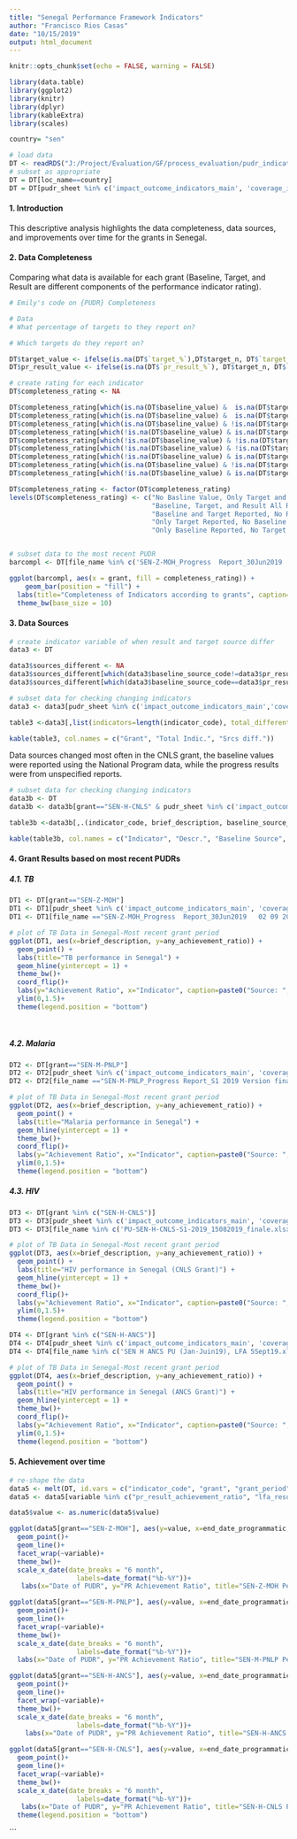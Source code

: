 ```yaml
---
title: "Senegal Performance Framework Indicators"
author: "Francisco Rios Casas"
date: "10/15/2019"
output: html_document
---
```



```r
knitr::opts_chunk$set(echo = FALSE, warning = FALSE)

library(data.table)
library(ggplot2)
library(knitr)
library(dplyr)
library(kableExtra)
library(scales)

country= "sen"

# load data
DT <- readRDS("J:/Project/Evaluation/GF/process_evaluation/pudr_indicator_extraction/cleaned_data/merged_pfi_data.RDS")
# subset as appropriate
DT = DT[loc_name==country]
DT = DT[pudr_sheet %in% c('impact_outcome_indicators_main', 'coverage_indicators_main')]
```


#### 1. Introduction


This descriptive analysis highlights the data completeness, data sources, and improvements over time for the grants in Senegal.



#### 2. Data Completeness
Comparing what data is available for each grant (Baseline, Target, and Result are different components of the performance indicator rating). 

```r
# Emily's code on {PUDR} Completeness

# Data
# What percentage of targets to they report on?

# Which targets do they report on?

DT$target_value <- ifelse(is.na(DT$`target_%`),DT$target_n, DT$`target_%`)
DT$pr_result_value <- ifelse(is.na(DT$`pr_result_%`), DT$target_n, DT$`target_%`)

# create rating for each indicator
DT$completeness_rating <- NA

DT$completeness_rating[which(is.na(DT$baseline_value) &  is.na(DT$target_value) &  is.na(DT$pr_result_value))] <- 1
DT$completeness_rating[which(is.na(DT$baseline_value) &  is.na(DT$target_value) & !is.na(DT$pr_result_value))] <- 2
DT$completeness_rating[which(is.na(DT$baseline_value) & !is.na(DT$target_value) & !is.na(DT$pr_result_value))] <- 3
DT$completeness_rating[which(!is.na(DT$baseline_value) & is.na(DT$target_value) &  !is.na(DT$pr_result_value))] <- 4
DT$completeness_rating[which(!is.na(DT$baseline_value) & !is.na(DT$target_value) &  !is.na(DT$pr_result_value))] <- 5
DT$completeness_rating[which(!is.na(DT$baseline_value) & !is.na(DT$target_value) &  is.na(DT$pr_result_value))] <- 6
DT$completeness_rating[which(!is.na(DT$baseline_value) & is.na(DT$target_value) &  is.na(DT$pr_result_value))] <- 7
DT$completeness_rating[which(is.na(DT$baseline_value) & !is.na(DT$target_value) &  is.na(DT$pr_result_value))] <- 8
DT$completeness_rating[which(!is.na(DT$baseline_value) & is.na(DT$target_value) &  is.na(DT$pr_result_value))] <- 9

DT$completeness_rating <- factor(DT$completeness_rating)
levels(DT$completeness_rating) <- c("No Basline Value, Only Target and Result Reported",
                                    "Baseline, Target, and Result All Reported",
                                    "Baseline and Target Reported, No Result Reported", 
                                    "Only Target Reported, No Baseline or Result Reported",
                                    "Only Baseline Reported, No Target or Result Reported")


# subset data to the most recent PUDR
barcompl <- DT[file_name %in% c('SEN-Z-MOH_Progress  Report_30Jun2019   02 09 2019.xlsx', 'SEN-M-PNLP_Progress Report_S1 2019 Version finale du 15 Aout 2019.xlsx', 'PU-SEN-H-CNLS-S1-2019_15082019_finale.xlsx', 'SEN H ANCS PU (Jan-Juin19), LFA 5Sept19.xlsm')]

ggplot(barcompl, aes(x = grant, fill = completeness_rating)) +
    geom_bar(position = "fill") +
  labs(title="Completeness of Indicators according to grants", caption="Source: latest PUDRs for each grant")+
  theme_bw(base_size = 10)
```



#### 3. Data Sources



```r
# create indicator variable of when result and target source differ
data3 <- DT

data3$sources_different <- NA
data3$sources_different[which(data3$baseline_source_code!=data3$pr_result_source_code)] <- 1
data3$sources_different[which(data3$baseline_source_code==data3$pr_result_source_code)] <- 0

# subset data for checking changing indicators
data3 <- data3[pudr_sheet %in% c('impact_outcome_indicators_main','coverage_indicators_main') & file_name %in% c('SEN-Z-MOH_Progress  Report_30Jun2019   02 09 2019.xlsx', 'SEN-M-PNLP_Progress Report_S1 2019 Version finale du 15 Aout 2019.xlsx', 'PU-SEN-H-CNLS-S1-2019_15082019_finale.xlsx', 'SEN H ANCS PU (Jan-Juin19), LFA 5Sept19.xlsm')]

table3 <-data3[,list(indicators=length(indicator_code), total_different=sum(sources_different, na.rm = TRUE)), by=c('grant')]

kable(table3, col.names = c("Grant", "Total Indic.", "Srcs diff."))

```



Data sources changed most often in the CNLS grant, the baseline values were reported using the National Program data, while the progress results were from unspecified reports.

```r
# subset data for checking changing indicators
data3b <- DT
data3b <- data3b[grant=="SEN-H-CNLS" & pudr_sheet %in% c('impact_outcome_indicators_main','coverage_indicators_main') & file_name=='PU-SEN-H-CNLS-S1-2019_15082019_finale.xlsx']

table3b <-data3b[,.(indicator_code, brief_description, baseline_source_code, pr_result_source_code)]

kable(table3b, col.names = c("Indicator", "Descr.", "Baseline Source", "Result source"))
```



#### 4. Grant Results based on most recent PUDRs


##### 4.1. TB


```r
DT1 <- DT[grant=="SEN-Z-MOH"]
DT1 <- DT1[pudr_sheet %in% c('impact_outcome_indicators_main', 'coverage_indicators_main')]
DT1 <- DT1[file_name =="SEN-Z-MOH_Progress  Report_30Jun2019   02 09 2019.xlsx"]

# plot of TB Data in Senegal-Most recent grant period
ggplot(DT1, aes(x=brief_description, y=any_achievement_ratio)) +
  geom_point() +
  labs(title="TB performance in Senegal") +
  geom_hline(yintercept = 1) +
  theme_bw()+
  coord_flip()+
  labs(y="Achievement Ratio", x="Indicator", caption=paste0("Source: ", unique(DT1$file_name)))+
  ylim(0,1.5)+
  theme(legend.position = "bottom")
  
  
```


##### 4.2. Malaria

```r
DT2 <- DT[grant=="SEN-M-PNLP"]
DT2 <- DT2[pudr_sheet %in% c('impact_outcome_indicators_main', 'coverage_indicators_main')]
DT2 <- DT2[file_name =="SEN-M-PNLP_Progress Report_S1 2019 Version finale du 15 Aout 2019.xlsx"]

# plot of TB Data in Senegal-Most recent grant period
ggplot(DT2, aes(x=brief_description, y=any_achievement_ratio)) +
  geom_point() +
  labs(title="Malaria performance in Senegal") +
  geom_hline(yintercept = 1) +
  theme_bw()+
  coord_flip()+
  labs(y="Achievement Ratio", x="Indicator", caption=paste0("Source: ", unique(DT2$file_name)))+
  ylim(0,1.5)+
  theme(legend.position = "bottom")

```



##### 4.3. HIV

```r
DT3 <- DT[grant %in% c("SEN-H-CNLS")]
DT3 <- DT3[pudr_sheet %in% c('impact_outcome_indicators_main', 'coverage_indicators_main')]
DT3 <- DT3[file_name %in% c('PU-SEN-H-CNLS-S1-2019_15082019_finale.xlsx')]

# plot of TB Data in Senegal-Most recent grant period
ggplot(DT3, aes(x=brief_description, y=any_achievement_ratio)) +
  geom_point() +
  labs(title="HIV performance in Senegal (CNLS Grant)") +
  geom_hline(yintercept = 1) +
  theme_bw()+
  coord_flip()+
  labs(y="Achievement Ratio", x="Indicator", caption=paste0("Source: ", unique(DT3$file_name)))+
  ylim(0,1.5)+
  theme(legend.position = "bottom")

DT4 <- DT[grant %in% c("SEN-H-ANCS")]
DT4 <- DT4[pudr_sheet %in% c('impact_outcome_indicators_main', 'coverage_indicators_main')]
DT4 <- DT4[file_name %in% c('SEN H ANCS PU (Jan-Juin19), LFA 5Sept19.xlsm')]

# plot of TB Data in Senegal-Most recent grant period
ggplot(DT4, aes(x=brief_description, y=any_achievement_ratio)) +
  geom_point() +
  labs(title="HIV performance in Senegal (ANCS Grant)") +
  geom_hline(yintercept = 1) +
  theme_bw()+
  coord_flip()+
  labs(y="Achievement Ratio", x="Indicator", caption=paste0("Source: ", unique(DT4$file_name)))+
  ylim(0,1.5)+
  theme(legend.position = "bottom")

```


#### 5. Achievement over time

```r
# re-shape the data
data5 <- melt(DT, id.vars = c("indicator_code", "grant", "grant_period", "target_year","start_date_programmatic", "end_date_programmatic", "brief_description"))
data5 <- data5[variable %in% c("pr_result_achievement_ratio", "lfa_result_achievement_ratio")]

data5$value <- as.numeric(data5$value)

ggplot(data5[grant=="SEN-Z-MOH"], aes(y=value, x=end_date_programmatic, col = brief_description))+
  geom_point()+
  geom_line()+
  facet_wrap(~variable)+
  theme_bw()+
  scale_x_date(date_breaks = "6 month", 
                 labels=date_format("%b-%Y"))+
   labs(x="Date of PUDR", y="PR Achievement Ratio", title="SEN-Z-MOH Performance Over Time")

ggplot(data5[grant=="SEN-M-PNLP"], aes(y=value, x=end_date_programmatic, col = brief_description))+
  geom_point()+
  geom_line()+
  facet_wrap(~variable)+
  theme_bw()+
  scale_x_date(date_breaks = "6 month", 
                 labels=date_format("%b-%Y"))+
  labs(x="Date of PUDR", y="PR Achievement Ratio", title="SEN-M-PNLP Performance Over Time")

ggplot(data5[grant=="SEN-H-ANCS"], aes(y=value, x=end_date_programmatic, col=brief_description ))+
  geom_point()+
  geom_line()+
  facet_wrap(~variable)+
  theme_bw()+
  scale_x_date(date_breaks = "6 month", 
                 labels=date_format("%b-%Y"))+
    labs(x="Date of PUDR", y="PR Achievement Ratio", title="SEN-H-ANCS Performance Over Time")

ggplot(data5[grant=="SEN-H-CNLS"], aes(y=value, x=end_date_programmatic, col = indicator_code))+
  geom_point()+
  geom_line()+
  facet_wrap(~variable)+
  theme_bw()+
  scale_x_date(date_breaks = "6 month", 
                 labels=date_format("%b-%Y"))+
   labs(x="Date of PUDR", y="PR Achievement Ratio", title="SEN-H-CNLS Performance Over Time")+
  theme(legend.position = "bottom")

```



```

